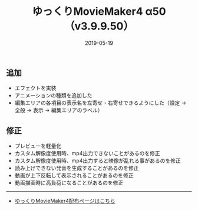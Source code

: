﻿---
title: ゆっくりMovieMaker4 α50 （v3.9.9.50）
date: 2019-05-19
tags: [YMM4,お知らせ]
---
## 追加
- エフェクトを実装
- アニメーションの種類を追加した
- 編集エリアの各項目の表示名を左寄せ・右寄せできるようにした（設定 → 全般 → 表示 → 編集エリアのラベル）
## 修正
- プレビューを軽量化
- カスタム解像度使用時、mp4出力できないことがあるのを修正
- カスタム解像度使用時、mp4出力すると映像が乱れる事があるのを修正
- 読み上げできない発音を生成することがあるのを修正
- 動画が上下反転して表示されることがあるのを修正
- 動画描画時に高負荷になることがあるのを修正

---

- [ゆっくりMovieMaker4配布ページはこちら](/ymm4/)